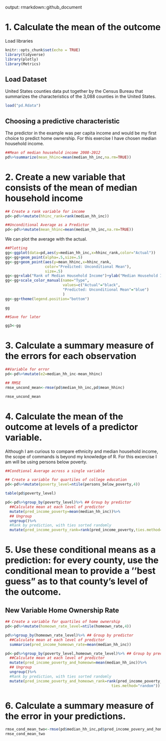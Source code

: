 output: rmarkdown::github_document

# 1. Calculate the mean of the outcome

Load libraries

```r
knitr::opts_chunk$set(echo = TRUE)
library(tidyverse)
library(plotly)
library(Metrics)
```

## Load Dataset
United States counties data put together by the Census Bureau that summarizes the characteristics of the 3,088 counties in the United States. 

```r
load("pd.Rdata")
```

## Choosing a predictive characteristic

The predictor in the example was per capita income and would be my first choice to predict home ownership. For this exercise I have chosen median household income.

```r
##Mean of median household income 2008-2012
pd%>%summarize(mean_hhinc=mean(median_hh_inc,na.rm=TRUE))
```

# 2. Create a new variable that consists of the mean of median household income
```r
## Create a rank variable for income 
pd<-pd%>%mutate(hhinc_rank=rank(median_hh_inc))
```

```r
##Unconditional Average as a Predictor
pd<-pd%>%mutate(mean_hhinc=mean(median_hh_inc,na.rm=TRUE))
```

We can plot the average with the actual.

```r
##Plotting
gg<-ggplot(data=pd,aes(y=median_hh_inc,x=hhinc_rank,color="Actual"))
gg<-gg+geom_point(alpha=.5,size=.5)
gg<-gg+geom_point(aes(y=mean_hhinc,x=hhinc_rank,
                  color="Predicted: Unconditional Mean"),
                  size=.5)
gg<-gg+xlab("Rank of Median Household Income")+ylab("Median Household Income")
gg<-gg+scale_color_manual(name="Type",
                          values=c("Actual"="black",
                          "Predicted: Unconditional Mean"="blue")
                          )
gg<-gg+theme(legend.position="bottom")

gg

##Save for later

gg3<-gg

```

# 3. Calculate a summary measure of the errors for each observation

```r
##Variable for error
pd<-pd%>%mutate(e2=median_hh_inc-mean_hhinc)

## RMSE
rmse_uncond_mean<-rmse(pd$median_hh_inc,pd$mean_hhinc)

rmse_uncond_mean

```

# 4. Calculate the mean of the outcome at levels of a predictor variable.

Although I am curious to compare ethnicity and median household income, the scope of commands is beyond my knowledge of R. For this excercise I am will be using persons below poverty.

```r
##Condtional Average across a single variable

## Create a variable for quartiles of college education
pd<-pd%>%mutate(poverty_level=ntile(persons_below_poverty,4))

table(pd$poverty_level)

pd<-pd%>%group_by(poverty_level)%>% ## Group by predictor
  ##Calculate mean at each level of predictor
  mutate(pred_income_poverty=mean(median_hh_inc))%>% 
  ## Ungroup
  ungroup()%>% 
  #Rank by prediction, with ties sorted randomly
  mutate(pred_income_poverty_rank=rank(pred_income_poverty,ties.method="random"))
```

# 5. Use these conditional means as a prediction: for every county, use the conditional mean to provide a ‘’best guess” as to that county’s level of the outcome.

## New Variable Home Ownership Rate
```r
## Create a variable for quartiles of home ownership
pd<-pd%>%mutate(homeown_rate_level=ntile(homeown_rate,4))
```

```r
pd%>%group_by(homeown_rate_level)%>% ## Group by predictor
  ##Calculate mean at each level of predictor
  summarise(pred_income_homeown_rate=mean(median_hh_inc))
```

```r
pd<-pd%>%group_by(poverty_level,homeown_rate_level)%>% ## Group by predictor
  ##Calculate mean at each level of predictor
  mutate(pred_income_poverty_and_homeown=mean(median_hh_inc))%>% 
  ## Ungroup
  ungroup()%>% 
  #Rank by prediction, with ties sorted randomly
  mutate(pred_income_poverty_and_homeown_rank=rank(pred_income_poverty_and_homeown,
                                                ties.method="random"))
```

# 6. Calculate a summary measure of the error in your predictions.

```r
rmse_cond_mean_two<-rmse(pd$median_hh_inc,pd$pred_income_povery_and_homeown)
rmse_cond_mean_two
```
